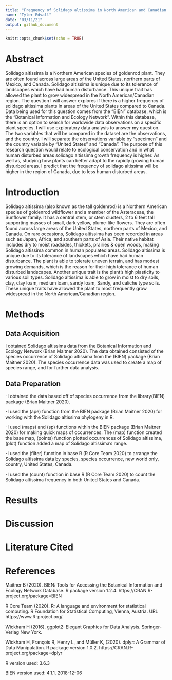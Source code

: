 ```yaml
---
title: "Frequency of Solidago altissima in North American and Canadian regions."
name: "Tyler Edvall"
date: "03/11/21"
output: github_document
---
```


```r
knitr::opts_chunk$set(echo = TRUE)
```

# Abstract 

Solidago altissima is a Northern American species of goldenrod plant. They are often found across large areas of the United States, northern parts of Mexico, and Canada. Solidago altissima is unique due to its tolerance of landscapes which have had human disturbance. This unique trait has allowed the plant to grow widespread in the North American/Canadian region. The question I will answer explores if there is a higher frequency of solidago altissima plants in areas of the United States compared to Canada. Data being used for this question comes from the “BIEN” database, which is the “Botanical Information and Ecology Network”. Within this database, there is an option to search for worldwide data observations on a specific plant species. I will use exploratory data analysis to answer my question. The two variables that will be compared in the dataset are the observations, and the country. I will separate the observations variable by “specimen” and the country variable by “United States” and “Canada”. The purpose of this research question would relate to ecological conservation and in what human disturbed areas solidago altissima growth frequency is higher. As well as, studying how plants can better adapt to the rapidly growing human disturbed areas. I predict that the frequency of solidago altissima will be higher in the region of Canada, due to less human disturbed areas. 

# Introduction

Solidago altissima (also known as the tall goldenrod) is a Northern American species of goldenrod wildflower and a member of the Asteraceae, the Sunflower family. It has a central stem, or stem clusters, 2 to 6 feet tall supporting masses of small, dark yellow, plume-like flowers. They are often found across large areas of the United States, northern parts of Mexico, and Canada. On rare occasions, Solidago altissima has been recorded in areas such as Japan, Africa, and southern parts of Asia. Their native habitat includes dry to moist roadsides, thickets, prairies & open woods, making Solidago altissima common in human populated areas. Solidago altissima is unique due to its tolerance of landscapes which have had human disturbance. The plant is able to tolerate uneven terrain, and has modest growing demands, which is the reason for their high tolerance of human disturbed landscapes. Another unique trait is the plant's high plasticity to various soil types. Solidago altissima is able to grow in moist to dry soils, clay, clay loam, medium loam, sandy loam, Sandy, and caliche type soils. These unique traits have allowed the plant to most frequently grow widespread in the North American/Canadian region.


# Methods


## Data Acquisition

I obtained Solidago altissima data from the Botanical Information and Ecology Network (Brian Maitner 2020). The data obtained consisted of the species occurrence of Solidago altissima from the (BIEN) package (Brian Maitner 2020). The species occurrence data was used to create a map of species range, and for further data analysis. 


## Data Preparation

-I obtained the data based off of species occurrence from the library(BIEN) package (Brian Maitner 2020). 

-I used the (ape) function from the BIEN package (Brian Maitner 2020) for working with the Solidago altissima phylogeny in R. 

-I used (maps) and (sp) functions within the BIEN package (Brian Maitner 2020) for making quick maps of occurrences. The (map) function created the base map, (points) function plotted occurrences of Solidago altissima, (plot) function added a map of Solidago altissima's range. 

-I used the (filter) function in base R (R Core Team 2020) to arrange the Solidago altissima data by species, species occurrence, new world only, country, United States, Canada.

-I used the (count) function in base R (R Core Team 2020) to count the Solidago altissima frequency in both United States and Canada. 



# Results



# Discussion



# Literature Cited



# References 

Maitner B (2020). BIEN: Tools for Accessing the Botanical Information and Ecology Network
  Database. R package version 1.2.4. https://CRAN.R-project.org/package=BIEN

R Core Team (2020). R: A language and environment for statistical computing. R Foundation for
  Statistical Computing, Vienna, Austria. URL https://www.R-project.org/.

Wickham H (2016). ggplot2: Elegant Graphics for Data Analysis. Springer-Verlag New York.

Wickham H, François R, Henry L, and Müller K, (2020). dplyr: A Grammar of Data
  Manipulation. R package version 1.0.2. https://CRAN.R-project.org/package=dplyr

R version used: 3.6.3

BIEN version used: 4.1.1. 2018-12-06